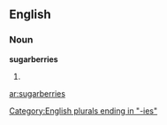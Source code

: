 ==English==

===Noun===
'''sugarberries'''

# {{plural of|[[sugarberry]]}}

[[Category:English plurals ending in "-ies"]]

[[ar:sugarberries]]